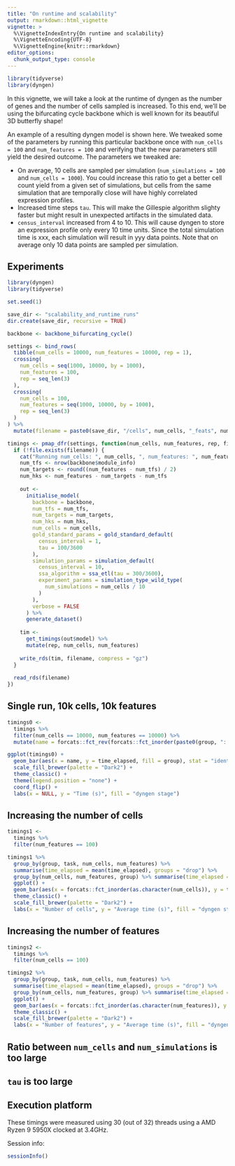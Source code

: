```yaml
---
title: "On runtime and scalability"
output: rmarkdown::html_vignette
vignette: >
  %\VignetteIndexEntry{On runtime and scalability}
  %\VignetteEncoding{UTF-8}
  %\VignetteEngine{knitr::rmarkdown}
editor_options: 
  chunk_output_type: console
---
```

```r
library(tidyverse)
library(dyngen)
```

<!-- github markdown built using 
rmarkdown::render("vignettes/advanced_constructing_backbone.Rmd", output_format = rmarkdown::github_document())
-->

In this vignette, we will take a look at the runtime of dyngen as the number of genes and the number of cells sampled
is increased. To this end, we'll be using the bifurcating cycle backbone 
which is well known for its beautiful 3D butterfly shape!

An example of a resulting dyngen model is shown here. We tweaked some of the parameters by running this particular backbone once with `num_cells = 100` and `num_features = 100` and verifying that the new parameters still yield the desired outcome. The parameters we tweaked are:

* On average, 10 cells are sampled per simulation (`num_simulations = 100` and `num_cells = 1000`). You could increase this ratio to get a better cell count yield from a given set of simulations, but cells from the same simulation that are temporally close will have highly correlated expression profiles.
* Increased time steps `tau`. This will make the Gillespie algorithm slighty faster but might result in unexpected artifacts in the simulated data. 
* `census_interval` increased from 4 to 10. This will cause dyngen to store an expression profile only every 10 time units. Since the total simulation time is xxx, each simulation will result in yyy data points. Note that on average only 10 data points are sampled per simulation.

## Experiments

```r
library(dyngen)
library(tidyverse)

set.seed(1)

save_dir <- "scalability_and_runtime_runs"
dir.create(save_dir, recursive = TRUE)

backbone <- backbone_bifurcating_cycle()

settings <- bind_rows(
  tibble(num_cells = 10000, num_features = 10000, rep = 1),
  crossing(
    num_cells = seq(1000, 10000, by = 1000),
    num_features = 100,
    rep = seq_len(3)
  ),
  crossing(
    num_cells = 100,
    num_features = seq(1000, 10000, by = 1000),
    rep = seq_len(3)
  )
) %>% 
  mutate(filename = paste0(save_dir, "/cells", num_cells, "_feats", num_features, "_rep", rep, ".rds"))

timings <- pmap_dfr(settings, function(num_cells, num_features, rep, filename) {
  if (!file.exists(filename)) {
    cat("Running num_cells: ", num_cells, ", num_features: ", num_features, ", rep: ", rep, "\n", sep = "")
    num_tfs <- nrow(backbone$module_info)
    num_targets <- round((num_features - num_tfs) / 2)
    num_hks <- num_features - num_targets - num_tfs
    
    out <- 
      initialise_model(
        backbone = backbone,
        num_tfs = num_tfs,
        num_targets = num_targets,
        num_hks = num_hks,
        num_cells = num_cells,
        gold_standard_params = gold_standard_default(
          census_interval = 1,
          tau = 100/3600
        ),
        simulation_params = simulation_default(
          census_interval = 10,
          ssa_algorithm = ssa_etl(tau = 300/3600),
          experiment_params = simulation_type_wild_type(
            num_simulations = num_cells / 10
          )
        ),
        verbose = FALSE
      ) %>% 
      generate_dataset()
    
    tim <- 
      get_timings(out$model) %>% 
      mutate(rep, num_cells, num_features)
    
    write_rds(tim, filename, compress = "gz")
  }
  
  read_rds(filename)
})

```

## Single run, 10k cells, 10k features

```r
timings0 <- 
  timings %>% 
  filter(num_cells == 10000, num_features == 10000) %>% 
  mutate(name = forcats::fct_rev(forcats::fct_inorder(paste0(group, ": ", task))))

ggplot(timings0) + 
  geom_bar(aes(x = name, y = time_elapsed, fill = group), stat = "identity") +
  scale_fill_brewer(palette = "Dark2") + 
  theme_classic() +
  theme(legend.position = "none") +
  coord_flip() + 
  labs(x = NULL, y = "Time (s)", fill = "dyngen stage")
```

## Increasing the number of cells


```r
timings1 <- 
  timings %>% 
  filter(num_features == 100)

timings1 %>% 
  group_by(group, task, num_cells, num_features) %>% 
  summarise(time_elapsed = mean(time_elapsed), groups = "drop") %>% 
  group_by(num_cells, num_features, group) %>% summarise(time_elapsed = sum(time_elapsed), .groups = "drop") %>% 
  ggplot() + 
  geom_bar(aes(x = forcats::fct_inorder(as.character(num_cells)), y = time_elapsed, fill = forcats::fct_inorder(group)), stat = "identity") +
  theme_classic() +
  scale_fill_brewer(palette = "Dark2") +
  labs(x = "Number of cells", y = "Average time (s)", fill = "dyngen step")
```


## Increasing the number of features

```r
timings2 <- 
  timings %>% 
  filter(num_cells == 100)

timings2 %>% 
  group_by(group, task, num_cells, num_features) %>% 
  summarise(time_elapsed = mean(time_elapsed), groups = "drop") %>% 
  group_by(num_cells, num_features, group) %>% summarise(time_elapsed = sum(time_elapsed), .groups = "drop") %>% 
  ggplot() + 
  geom_bar(aes(x = forcats::fct_inorder(as.character(num_features)), y = time_elapsed, fill = forcats::fct_inorder(group)), stat = "identity") +
  theme_classic() +
  scale_fill_brewer(palette = "Dark2") +
  labs(x = "Number of features", y = "Average time (s)", fill = "dyngen step")
```


## Ratio between `num_cells` and `num_simulations` is too large


## `tau` is too large

## Execution platform

These timings were measured using 30 (out of 32) threads using a AMD Ryzen 9 5950X clocked at 3.4GHz. 

Session info:
```r
sessionInfo()
```